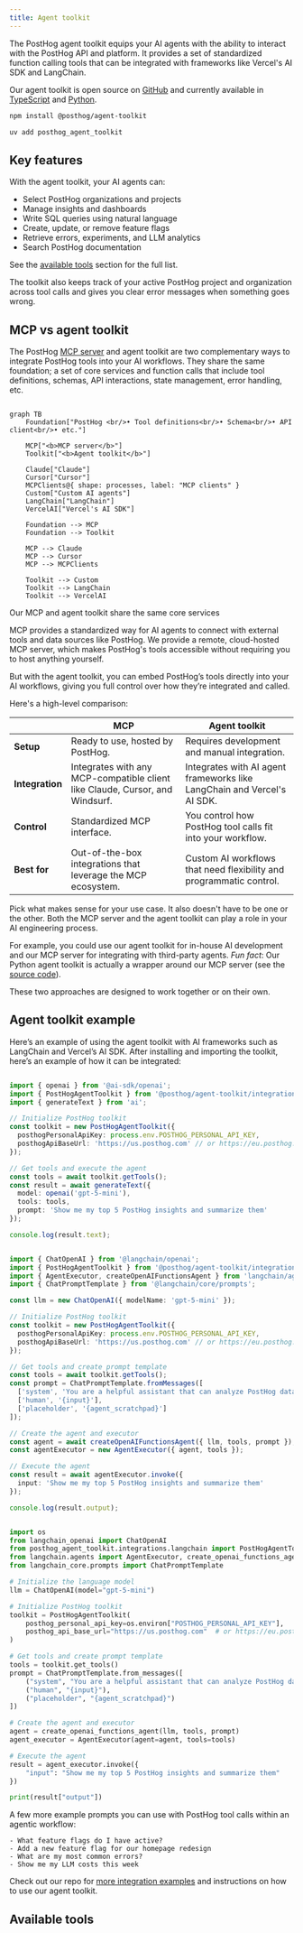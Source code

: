 ```yaml
---
title: Agent toolkit
---
```



The PostHog agent toolkit equips your AI agents with the ability to interact with the PostHog API and platform. It provides a set of standardized function calling tools that can be integrated with frameworks like Vercel's AI SDK and LangChain.

Our agent toolkit is open source on [GitHub](https://github.com/PostHog/mcp) and currently available in [TypeScript](https://github.com/PostHog/mcp/tree/main/typescript) and [Python](https://github.com/PostHog/mcp/tree/main/python). 

<MultiLanguage selector="tabs">

```bash file=TypeScript
npm install @posthog/agent-toolkit
```

```bash file=Python
uv add posthog_agent_toolkit
```

</MultiLanguage>

## Key features

With the agent toolkit, your AI agents can:

- Select PostHog organizations and projects
- Manage insights and dashboards
- Write SQL queries using natural language
- Create, update, or remove feature flags
- Retrieve errors, experiments, and LLM analytics
- Search PostHog documentation

See the [available tools](#available-tools) section for the full list.

The toolkit also keeps track of your active PostHog project and organization across tool calls and gives you clear error messages when something goes wrong.

## MCP vs agent toolkit 

The PostHog [MCP server](/docs/model-context-protocol) and agent toolkit are two complementary ways to integrate PostHog tools into your AI workflows. They share the same foundation; a set of core services and function calls that include tool definitions, schemas, API interactions, state management, error handling, etc.

```mermaid

graph TB
    Foundation["PostHog <br/>• Tool definitions<br/>• Schema<br/>• API client<br/>• etc."]

    MCP["<b>MCP server</b>"]
    Toolkit["<b>Agent toolkit</b>"]

    Claude["Claude"]
    Cursor["Cursor"]
    MCPClients@{ shape: processes, label: "MCP clients" }
    Custom["Custom AI agents"]
    LangChain["LangChain"]
    VercelAI["Vercel's AI SDK"]

    Foundation --> MCP
    Foundation --> Toolkit

    MCP --> Claude
    MCP --> Cursor
    MCP --> MCPClients

    Toolkit --> Custom
    Toolkit --> LangChain
    Toolkit --> VercelAI

```

<Caption>Our MCP and agent toolkit share the same core services</Caption>


MCP provides a standardized way for AI agents to connect with external tools and data sources like PostHog. We provide a remote, cloud-hosted MCP server, which makes PostHog's tools accessible without requiring you to host anything yourself.

But with the agent toolkit, you can embed PostHog’s tools directly into your AI workflows, giving you full control over how they’re integrated and called.

Here's a high-level comparison: 

| &nbsp; | MCP | Agent toolkit |
| --- | --- | --- |
| **Setup** | Ready to use, hosted by PostHog. | Requires development and manual integration. |
| **Integration** | Integrates with any MCP-compatible client like Claude, Cursor, and Windsurf.| Integrates with AI agent frameworks like LangChain and Vercel's AI SDK. |
| **Control** | Standardized MCP interface. | You control how PostHog tool calls fit into your workflow. |
| **Best for** | Out-of-the-box integrations that leverage the MCP ecosystem. | Custom AI workflows that need flexibility and programmatic control. |

Pick what makes sense for your use case. It also doesn't have to be one or the other. Both the MCP server and the agent toolkit can play a role in your AI engineering process. 

For example, you could use our agent toolkit for in-house AI development and our MCP server for integrating with third-party agents. *Fun fact*: Our Python agent toolkit is actually a wrapper around our MCP server (see the [source code](https://github.com/PostHog/mcp/tree/main/python)). 

These two approaches are designed to work together or on their own.

## Agent toolkit example

Here’s an example of using the agent toolkit with AI frameworks such as LangChain and Vercel’s AI SDK. After installing and importing the toolkit, here’s an example of how it can be integrated:

<MultiLanguage selector="tabs">

```typescript file=Vercel&nbsp;AI&nbsp;SDK

import { openai } from '@ai-sdk/openai';
import { PostHogAgentToolkit } from '@posthog/agent-toolkit/integrations/ai-sdk';
import { generateText } from 'ai';

// Initialize PostHog toolkit
const toolkit = new PostHogAgentToolkit({
  posthogPersonalApiKey: process.env.POSTHOG_PERSONAL_API_KEY,
  posthogApiBaseUrl: 'https://us.posthog.com' // or https://eu.posthog.com
});

// Get tools and execute the agent
const tools = await toolkit.getTools();
const result = await generateText({
  model: openai('gpt-5-mini'),
  tools: tools,
  prompt: 'Show me my top 5 PostHog insights and summarize them'
});

console.log(result.text);

```

```typescript file=LangChain&nbsp;JS

import { ChatOpenAI } from '@langchain/openai';
import { PostHogAgentToolkit } from '@posthog/agent-toolkit/integrations/langchain';
import { AgentExecutor, createOpenAIFunctionsAgent } from 'langchain/agents';
import { ChatPromptTemplate } from '@langchain/core/prompts';

const llm = new ChatOpenAI({ modelName: 'gpt-5-mini' });

// Initialize PostHog toolkit
const toolkit = new PostHogAgentToolkit({
  posthogPersonalApiKey: process.env.POSTHOG_PERSONAL_API_KEY,
  posthogApiBaseUrl: 'https://us.posthog.com' // or https://eu.posthog.com
});

// Get tools and create prompt template
const tools = await toolkit.getTools();
const prompt = ChatPromptTemplate.fromMessages([
  ['system', 'You are a helpful assistant that can analyze PostHog data.'],
  ['human', '{input}'],
  ['placeholder', '{agent_scratchpad}']
]);

// Create the agent and executor
const agent = await createOpenAIFunctionsAgent({ llm, tools, prompt });
const agentExecutor = new AgentExecutor({ agent, tools });

// Execute the agent
const result = await agentExecutor.invoke({
  input: 'Show me my top 5 PostHog insights and summarize them'
});

console.log(result.output);

```

```python file=LangChain&nbsp;Python

import os
from langchain_openai import ChatOpenAI
from posthog_agent_toolkit.integrations.langchain import PostHogAgentToolkit
from langchain.agents import AgentExecutor, create_openai_functions_agent
from langchain_core.prompts import ChatPromptTemplate

# Initialize the language model
llm = ChatOpenAI(model="gpt-5-mini")

# Initialize PostHog toolkit
toolkit = PostHogAgentToolkit(
    posthog_personal_api_key=os.environ["POSTHOG_PERSONAL_API_KEY"],
    posthog_api_base_url="https://us.posthog.com"  # or https://eu.posthog.com
)

# Get tools and create prompt template
tools = toolkit.get_tools()
prompt = ChatPromptTemplate.from_messages([
    ("system", "You are a helpful assistant that can analyze PostHog data."),
    ("human", "{input}"),
    ("placeholder", "{agent_scratchpad}")
])

# Create the agent and executor
agent = create_openai_functions_agent(llm, tools, prompt)
agent_executor = AgentExecutor(agent=agent, tools=tools)

# Execute the agent
result = agent_executor.invoke({
    "input": "Show me my top 5 PostHog insights and summarize them"
})

print(result["output"])

```

</MultiLanguage>

A few more example prompts you can use with PostHog tool calls within an agentic workflow:

```
- What feature flags do I have active?
- Add a new feature flag for our homepage redesign
- What are my most common errors?
- Show me my LLM costs this week
```

Check out our repo for [more integration examples](https://github.com/PostHog/mcp/tree/main/examples) and instructions on how to use our agent toolkit. 

## Available tools

<MCPTools />